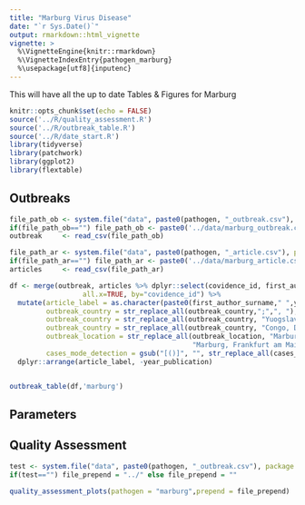 ```yaml
---
title: "Marburg Virus Disease"
date: "`r Sys.Date()`"
output: rmarkdown::html_vignette
vignette: >
  %\VignetteEngine{knitr::rmarkdown}
  %\VignetteIndexEntry{pathogen_marburg}
  %\usepackage[utf8]{inputenc}
---
```


This will have all the up to date Tables & Figures for Marburg

```r
knitr::opts_chunk$set(echo = FALSE)
source('../R/quality_assessment.R')
source('../R/outbreak_table.R')
source('../R/date_start.R')
library(tidyverse)
library(patchwork)
library(ggplot2)
library(flextable)
```

## Outbreaks
```r
file_path_ob <- system.file("data", paste0(pathogen, "_outbreak.csv"), package = "epireview")
if(file_path_ob=="") file_path_ob <- paste0('../data/marburg_outbreak.csv')
outbreak     <- read_csv(file_path_ob)

file_path_ar <- system.file("data", paste0(pathogen, "_article.csv"), package = "epireview")
if(file_path_ar=="") file_path_ar <- paste0('../data/marburg_article.csv')
articles     <- read_csv(file_path_ar)

df <- merge(outbreak, articles %>% dplyr::select(covidence_id, first_author_surname,year_publication),
                  all.x=TRUE, by="covidence_id") %>%
  mutate(article_label = as.character(paste0(first_author_surname," ",year_publication)),
         outbreak_country = str_replace_all(outbreak_country,";",", "),
         outbreak_country = str_replace_all(outbreak_country, "Yuogslavia", "Yugoslavia"),
         outbreak_country = str_replace_all(outbreak_country, "Congo, Dem. Rep.", "Democratic Republic of the Congo"),
         outbreak_location = str_replace_all(outbreak_location, "Marburg (23), Frankfurt am Main (6), Belgrade (2)",
                                             "Marburg, Frankfurt am Main, Belgrade"),
         cases_mode_detection = gsub("[()]", "", str_replace_all(cases_mode_detection, "(PCR etc)", " "))) %>%
  dplyr::arrange(article_label, -year_publication)


outbreak_table(df,'marburg')
```

## Parameters


## Quality Assessment

```r
test <- system.file("data", paste0(pathogen, "_outbreak.csv"), package = "epireview")
if(test=="") file_prepend = "../" else file_prepend = ""

quality_assessment_plots(pathogen = "marburg",prepend = file_prepend)
```

